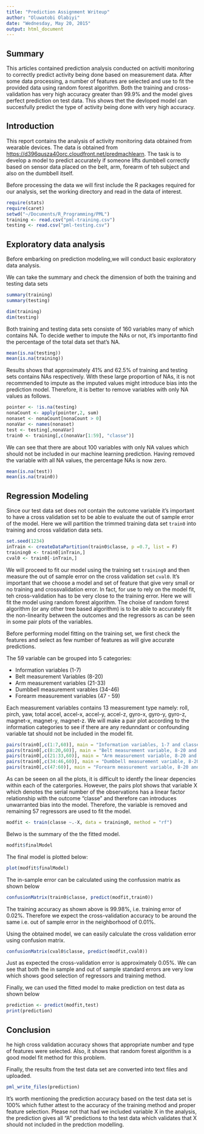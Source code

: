 ```yaml
---
title: "Prediction Assignment Writeup"
author: "Oluwatobi Olabiyi"
date: "Wednesday, May 20, 2015"
output: html_document
---
```


## Summary
This articles contained prediction analysis conducted on activiti monitoring to correctly predict activity being done based on measurement data. After some data processing, a number of features are selected and use to fit the provided data using random forest algorithm. Both the training and cross-validation has very high accuracy greater than 99.9% and the model gives perfect prediction on test data. This shows thet the devloped model can succesfully predict the type of activity being done with very high accuracy. 

## Introduction

This report contains the analysis of activity monitoring data obtained from wearable devices. The data is obtained from <https://d396qusza40orc.cloudfront.net/predmachlearn>. The task is to develop a model to predict accurately if someone lifts dumbbell correctly based on sensor data placed on the belt, arm, forearm of teh subject and also on the dumbbell itself. 

Before processing the data we will first include the R packages required for our analysis, set the working directory and read in the data of interest.

```r
require(stats)
require(caret)
setwd("~/Documents/R_Programming/PML")
training <- read.csv("pml-training.csv")
testing <- read.csv("pml-testing.csv")
```

## Exploratory data analysis

Before embarking on prediction modeling,we will conduct  basic exploratory data analysis.

We can take the summary and check the dimension of both the training and testing data sets
```r
summary(training)
summary(testing)
```
```r
dim(training)
dim(testing)
```

Both training and testing data sets consiste of 160 variables many of which contains NA. To decide wether to impute the NAs or not, it's importantto find the percentage of the total data set that's NA.

```r
mean(is.na(testing))
mean(is.na(training))
```
Results shows that approximately 41% and 62.5% of training and testing sets contains NAs respectively. With these large proportion of NAs, it is not recommended to impute as the imputed values might introduce bias into the prediction model. Therefore, it is better to remove variables with only NA values as follows.

```r
pointer <- !is.na(testing)
nonaCount <- apply(pointer,2, sum)
nonaset <- nonaCount[nonaCount > 0]
nonaVar <- names(nonaset)
test <- testing[,nonaVar]
train0 <- training[,c(nonaVar[1:59], "classe")]
```
We can see that there are about 100 variables with only NA values which should not be included in our machine learning prediction. Having removed the variable with all NA values, the percentage NAs is now zero.
```r
mean(is.na(test))
mean(is.na(train0))
```
## Regression Modeling

Since our test data set does not contain the outcome variable it's important to have a cross validation set  to be able to evaluate the out of sample error of the model. Here we will partition the trimmed training data set `train0` into training and cross validation data sets. 

```r
set.seed(1234)
inTrain <- createDataPartition(train0$classe, p =0.7, list = F)
training0 <- train0[inTrain,]
cval0 <- train0[-inTrain,]
```
We will proceed to fit our model using the training set `training0` and then measure the out of sample error on the cross validation set `cval0`. It's important that we choose a model and set of feature that give very small or no training and crossvalidation error. In fact, for use to rely on the model fit, teh cross-validation has to be very close to the training error. Here we will fit the model using random forest algorithm. The choise of random forest algorithm (or any other tree based algorithm) is to be able to accurately fit the non-linearity between the outcomes and the regressors as can be seen in some pair plots of the variables.

Before performing model fitting on the training set, we first check the features and select as few number of features as will give accurate predictions.

The 59 variable can be grouped into 5 categories:

* Information variables (1-7)
* Belt measurement Variables (8-20)
* Arm measurement variables (21-33)
* Dumbbell measurement varables (34-46)
* Forearm measurement variables (47 - 59)

Each measurement variables contains 13 measurement type namely: roll, pirch, yaw, total accel, accel-x, accel-y, accel-z, gyro-x, gyro-y, gyro-z, magnet-x, magnet-y, magnet-z.
We will make a pair plot according to the information categories to see if there are any redunndant or confounding variable tat should not be included in the model fit.
```r
pairs(train0[,c(1:7,60)], main = "Information variables, 1-7 and classe")
pairs(train0[,c(8:20,60)], main = "Belt measurement variable, 8-20 and classe")
pairs(train0[,c(21:33,60)], main = "Arm measurement variable, 8-20 and classe")
pairs(train0[,c(34:46,60)], main = "Dumbbell measurement variable, 8-20 and classe")
pairs(train0[,c(47:60)], main = "Forearm measurement variable, 8-20 and classe")
```

As can be seeen on all the plots, it is difficult to identfy the linear depencies within each of the catergories. However, the pairs plot shows that variable X which denotes the serial number of the observations has a linear factor relationship with the outcome "classe" and therefore can introduces unwarranted bias into the model. Therefore, the variable is removed and remaining 57 regressors are used to fit the model. 

```r
modfit <- train(classe ~.-X, data = training0, method = "rf")
```

Belwo is the summary of the the fitted model.
```r
modfit$finalModel
```

The final model is plotted below:
```r
plot(modfit$finalModel)
```

The in-sample error can be calculated using the confussion matrix as shown below
```r
confusionMatrix(train0$classe, predict(modfit,train0))
```
The training accuracy as shown above is 99.98%, i.e. training error of 0.02%. Therefore we expect the cross-validation accuracy to be around the same i.e. out of sample error in the neighborhood of 0.01%.

Using the obtained model, we can easily calculate the cross validation error using confusion matrix.
```r
confusionMatrix(cval0$classe, predict(modfit,cval0))
```
Just as expected the cross-validation error is approximately 0.05%. We can see that both the in sample and out of sample standard errors are very low which shows good selection of regressors and training method.

Finally, we can used the fitted model to make prediction on test data as shown below
```r
prediction <- predict(modfit,test)
print(prediction)
```

## Conclusion
he high cross validation accuracy shows that appropriate number and type of features were selected. Also, it shows that random forest algorithm is a good model fit method for this problem. 

Finally, the results from the test data set are converted into text files and uploaded.
```r
pml_write_files(prediction)
```
It's worth mentioning the prediction accuracy based on the test data set is 100% which futher attest to the accuracy of the training method and proper feature selection. Please not that had we included variable X in the analysis, the prediction gives all "A" predictions to tha test data which validates that X should not included in the predction modelling.